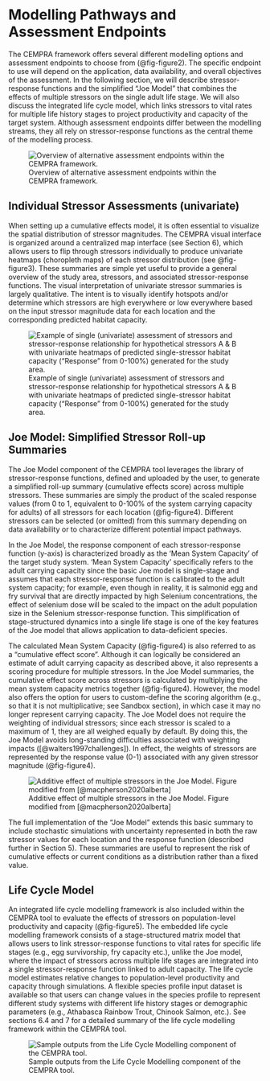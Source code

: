 # Modelling Pathways and Assessment Endpoints

The CEMPRA framework offers several different modelling options and assessment endpoints to choose from (@fig-figure2). The specific endpoint to use will depend on the application, data availability, and overall objectives of the assessment. In the following section, we will describe stressor-response functions and the simplified "Joe Model" that combines the effects of multiple stressors on the single adult life stage. We will also discuss the integrated life cycle model, which links stressors to vital rates for multiple life history stages to project productivity and capacity of the target system. Although assessment endpoints differ between the modelling streams, they all rely on stressor-response functions as the central theme of the modelling process.

![Overview of alternative assessment endpoints within the CEMPRA framework.](/assets/images/image006.png){#fig-figure2}

## Individual Stressor Assessments (univariate)

When setting up a cumulative effects model, it is often essential to visualize the spatial distribution of stressor magnitudes. The CEMPRA visual interface is organized around a centralized map interface (see Section 6), which allows users to flip through stressors individually to produce univariate heatmaps (choropleth maps) of each stressor distribution (see @fig-figure3). These summaries are simple yet useful to provide a general overview of the study area, stressors, and associated stressor-response functions. The visual interpretation of univariate stressor summaries is largely qualitative. The intent is to visually identify hotspots and/or determine which stressors are high everywhere or low everywhere based on the input stressor magnitude data for each location and the corresponding predicted habitat capacity.

![Example of single (univariate) assessment of stressors and stressor-response relationship for hypothetical stressors A & B with univariate heatmaps of predicted single-stressor habitat capacity ("Response" from 0-100%) generated for the study area.](/assets/images/image007.png){#fig-figure3}

## Joe Model: Simplified Stressor Roll-up Summaries

The Joe Model component of the CEMPRA tool leverages the library of stressor-response functions, defined and uploaded by the user, to generate a simplified roll-up summary (cumulative effects score) across multiple stressors. These summaries are simply the product of the scaled response values (from 0 to 1, equivalent to 0-100% of the system carrying capacity for adults) of all stressors for each location (@fig-figure4). Different stressors can be selected (or omitted) from this summary depending on data availability or to characterize different potential impact pathways.

In the Joe Model, the response component of each stressor-response function (y-axis) is characterized broadly as the 'Mean System Capacity' of the target study system. 'Mean System Capacity' specifically refers to the adult carrying capacity since the basic Joe model is single-stage and assumes that each stressor-response function is calibrated to the adult system capacity; for example, even though in reality, it is salmonid egg and fry survival that are directly impacted by high Selenium concentrations, the effect of selenium dose will be scaled to the impact on the adult population size in the Selenium stressor-response function. This simplification of stage-structured dynamics into a single life stage is one of the key features of the Joe model that allows application to data-deficient species.

The calculated Mean System Capacity (@fig-figure4) is also referred to as a "cumulative effect score". Although it can logically be considered an estimate of adult carrying capacity as described above, it also represents a scoring procedure for multiple stressors. In the Joe Model summaries, the cumulative effect score across stressors is calculated by multiplying the mean system capacity metrics together (@fig-figure4). However, the model also offers the option for users to custom-define the scoring algorithm (e.g., so that it is not multiplicative; see Sandbox section), in which case it may no longer represent carrying capacity. The Joe Model does not require the weighting of individual stressors; since each stressor is scaled to a maximum of 1, they are all weighed equally by default. By doing this, the Joe Model avoids long-standing difficulties associated with weighting impacts ([@walters1997challenges]). In effect, the weights of stressors are represented by the response value (0-1) associated with any given stressor magnitude (@fig-figure4).

![Additive effect of multiple stressors in the Joe Model. Figure modified from [@macpherson2020alberta]](/assets/images/image008.png){#fig-figure4}

The full implementation of the "Joe Model" extends this basic summary to include stochastic simulations with uncertainty represented in both the raw stressor values for each location and the response function (described further in Section 5). These summaries are useful to represent the risk of cumulative effects or current conditions as a distribution rather than a fixed value.

## Life Cycle Model

An integrated life cycle modelling framework is also included within the CEMPRA tool to evaluate the effects of stressors on population-level productivity and capacity (@fig-figure5). The embedded life cycle modelling framework consists of a stage-structured matrix model that allows users to link stressor-response functions to vital rates for specific life stages (e.g., egg survivorship, fry capacity etc.), unlike the Joe model, where the impact of stressors across multiple life stages are integrated into a single stressor-response function linked to adult capacity. The life cycle model estimates relative changes to population-level productivity and capacity through simulations. A flexible species profile input dataset is available so that users can change values in the species profile to represent different study systems with different life history stages or demographic parameters (e.g., Athabasca Rainbow Trout, Chinook Salmon, etc.). See sections 6.4 and 7 for a detailed summary of the life cycle modelling framework within the CEMPRA tool.

![Sample outputs from the Life Cycle Modelling component of the CEMPRA tool.](/assets/images/image009.png){#fig-figure5}
